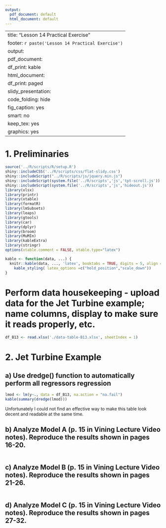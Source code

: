 ```yaml
---
output:
  pdf_document: default
  html_document: default
---
```

---
title: "Lesson 14 Practical Exercise"
footer: `r paste('Lesson 14 Practical Exercise')`
output:
  pdf_document:
    df_print: kable
  html_document:
    df_print: paged
  slidy_presentation:
    code_folding: hide
    fig_caption: yes
    smart: no
keep_tex: yes
graphics: yes
---

# 1. Preliminaries

```r
source('../R/scripts/R/setup.R')
shiny::includeCSS('../R/scripts/css/flat-slidy.css')
shiny::includeScript("../R/scripts/js/jquery.min.js")
shiny::includeScript(system.file('../R/scripts','js','tpt-scroll.js'))
shiny::includeScript(system.file('../R/scripts','js','hideout.js'))
library(xlsx)
library(printr)
library(xtable)
library(formatR)
library(lmSubsets)
library(leaps)
library(gtools)
library(car)
library(dplyr)
library(broom)
library(MuMIn)
library(kableExtra)
library(stringr)
options(xtable.comment = FALSE, xtable.type="latex")
```

```r
kable <- function(data, ...) {
  knitr::kable(data, ..., 'latex', booktabs = TRUE, digits = 5, align = 'c') %>% 
    kable_styling( latex_options =c("hold_position","scale_down"))
}
```

# Perform data housekeeping - upload data for the Jet Turbine example; name columns, display to make sure it reads properly, etc. 

```r
df_B13 <- read.xlsx('./data-table-B13.xlsx', sheetIndex = 1)
```

# 2. Jet Turbine Example
## a) Use dredge() function to automatically perform all regressors regression

```r
lmod <- lm(y~., data = df_B13, na.action = "na.fail")
kable(summary(dredge(lmod)))
```

Unfortunately I could not find an effective way to make this table look decent and readable at the same time.

## b) Analyze Model A (p. 15 in Vining Lecture Video notes). Reproduce the results shown in pages 16-20.

```r

```

## c) Analyze Model B (p. 15 in Vining Lecture Video notes). Reproduce the results shown in pages 21-26.

```r

```

## d) Analyze Model C (p. 15 in Vining Lecture Video notes). Reproduce the results shown in pages 27-32.

```r

```
